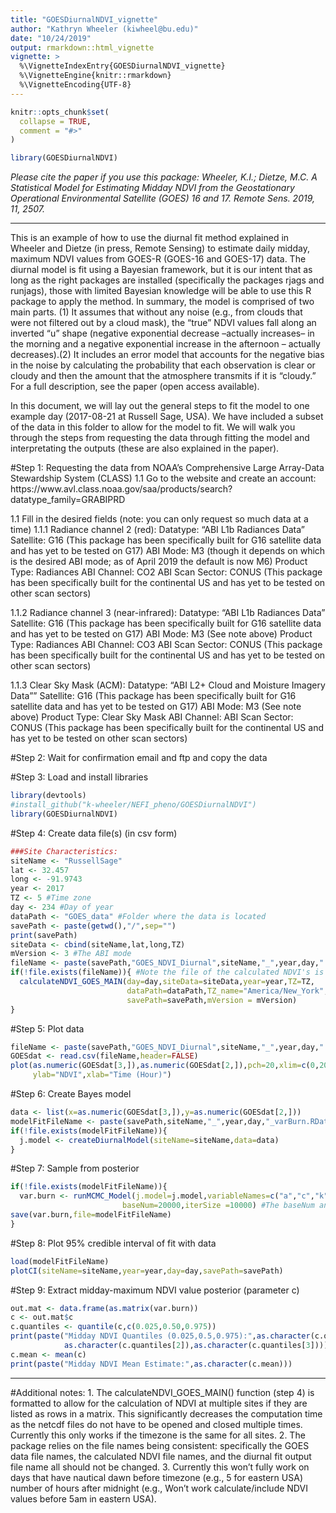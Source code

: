 ```yaml
---
title: "GOESDiurnalNDVI_vignette"
author: "Kathryn Wheeler (kiwheel@bu.edu)"
date: "10/24/2019"
output: rmarkdown::html_vignette
vignette: >
  %\VignetteIndexEntry{GOESDiurnalNDVI_vignette}
  %\VignetteEngine{knitr::rmarkdown}
  %\VignetteEncoding{UTF-8}
---
```


```r
knitr::opts_chunk$set(
  collapse = TRUE,
  comment = "#>"
)
```

```r
library(GOESDiurnalNDVI)
```

*Please cite the paper if you use this package: Wheeler, K.I.; Dietze, M.C. A Statistical Model for Estimating Midday NDVI from the Geostationary Operational Environmental Satellite (GOES) 16 and 17. Remote Sens. 2019, 11, 2507.*

----------------

This is an example of how to use the diurnal fit method explained in Wheeler and Dietze (in press, Remote Sensing) to estimate daily midday, maximum NDVI values from GOES-R (GOES-16 and GOES-17) data. The diurnal model is fit using a Bayesian framework, but it is our intent that as long as the right packages are installed (specifically the packages rjags and runjags), those with limited Bayesian knowledge will be able to use this R package to apply the method. In summary, the model is comprised of two main parts. (1) It assumes that without any noise (e.g., from clouds that were not filtered out by a cloud mask), the "true" NDVI values fall along an inverted "u" shape (negative exponential decrease --actually increases-- in the morning and a negative exponential increase in the afternoon -- actually decreases).(2) It includes an error model that accounts for the negative bias in the noise by calculating the probability that each observation is clear or cloudy and then the amount that the atmosphere transmits if it is "cloudy." For a full description, see the paper (open access available). 

In this document, we will lay out the general steps to fit the model to one example day (2017-08-21 at Russell Sage, USA). We have included a subset of the data in this folder to allow for the model to fit. We will walk you through the steps from requesting the data through fitting the model and interpretating the outputs (these are also explained in the paper). 

#Step 1: Requesting the data from NOAA's Comprehensive Large Array-Data Stewardship System (CLASS)
1.1 Go to the website and create an account: https://www.avl.class.noaa.gov/saa/products/search?datatype_family=GRABIPRD

1.1 Fill in the desired fields (note: you can only request so much data at a time)
1.1.1 Radiance channel 2 (red): 
      Datatype: "ABI L1b Radiances Data"
      Satellite: G16 (This package has been specifically built for G16 satellite data and has yet to be tested on G17)
      ABI Mode: M3 (though it depends on which is the desired ABI mode; as of April 2019 the default is now M6)
      Product Type: Radiances
      ABI Channel: CO2
      ABI Scan Sector: CONUS (This package has been specifically built for the continental US and has yet to be tested on other scan sectors)
      
1.1.2 Radiance channel 3 (near-infrared): 
      Datatype: "ABI L1b Radiances Data"
      Satellite: G16 (This package has been specifically built for G16 satellite data and has yet to be tested on G17)
      ABI Mode: M3 (See note above)
      Product Type: Radiances
      ABI Channel: CO3
      ABI Scan Sector: CONUS (This package has been specifically built for the continental US and has yet to be tested on other scan sectors)
      
1.1.3 Clear Sky Mask (ACM): 
      Datatype: "ABI L2+ Cloud and Moisture Imagery Data""
      Satellite: G16 (This package has been specifically built for G16 satellite data and has yet to be tested on G17)
      ABI Mode: M3 (See note above)
      Product Type: Clear Sky Mask
      ABI Channel: <Leave blank>
      ABI Scan Sector: CONUS (This package has been specifically built for the continental US and has yet to be tested on other scan sectors)

#Step 2: Wait for confirmation email and ftp and copy the data

#Step 3: Load and install libraries
```r
library(devtools)
#install_github("k-wheeler/NEFI_pheno/GOESDiurnalNDVI")
library(GOESDiurnalNDVI)
```

#Step 4: Create data file(s) (in csv form)
```r
###Site Characteristics:
siteName <- "RussellSage"
lat <- 32.457
long <- -91.9743
year <- 2017
TZ <- 5 #Time zone
day <- 234 #Day of year
dataPath <- "GOES_data" #Folder where the data is located
savePath <- paste(getwd(),"/",sep="")
print(savePath)
siteData <- cbind(siteName,lat,long,TZ)
mVersion <- 3 #The ABI mode 
fileName <- paste(savePath,"GOES_NDVI_Diurnal",siteName,"_",year,day,".csv",sep="")
if(!file.exists(fileName)){ #Note the file of the calculated NDVI's is included on github
  calculateNDVI_GOES_MAIN(day=day,siteData=siteData,year=year,TZ=TZ,
                          dataPath=dataPath,TZ_name="America/New_York",
                          savePath=savePath,mVersion = mVersion)
}
```

#Step 5: Plot data
```r
fileName <- paste(savePath,"GOES_NDVI_Diurnal",siteName,"_",year,day,".csv",sep="")
GOESdat <- read.csv(fileName,header=FALSE)
plot(as.numeric(GOESdat[3,]),as.numeric(GOESdat[2,]),pch=20,xlim=c(0,20),ylim=c(0,1),
     ylab="NDVI",xlab="Time (Hour)")
```

#Step 6: Create Bayes model
```r
data <- list(x=as.numeric(GOESdat[3,]),y=as.numeric(GOESdat[2,]))
modelFitFileName <- paste(savePath,siteName,"_",year,day,"_varBurn.RData",sep="")
if(!file.exists(modelFitFileName)){
  j.model <- createDiurnalModel(siteName=siteName,data=data)
}
```

#Step 7: Sample from posterior
```r
if(!file.exists(modelFitFileName)){
  var.burn <- runMCMC_Model(j.model=j.model,variableNames=c("a","c","k","prec"),
                         baseNum=20000,iterSize =10000) #The baseNum and iterSize can be increased/decreased to make the code run faster if you know it will converge easier
save(var.burn,file=modelFitFileName)
}
```

#Step 8: Plot 95% credible interval of fit with data
```r
load(modelFitFileName)
plotCI(siteName=siteName,year=year,day=day,savePath=savePath)
```

#Step 9: Extract midday-maximum NDVI value posterior (parameter c)
```r
out.mat <- data.frame(as.matrix(var.burn))
c <- out.mat$c
c.quantiles <- quantile(c,c(0.025,0.50,0.975))
print(paste("Midday NDVI Quantiles (0.025,0.5,0.975):",as.character(c.quantiles[1]),
            as.character(c.quantiles[2]),as.character(c.quantiles[3])))
c.mean <- mean(c)
print(paste("Midday NDVI Mean Estimate:",as.character(c.mean)))
```

-------------------------------
#Additional notes:
1. The calculateNDVI_GOES_MAIN() function (step 4) is formatted to allow for the calculation of NDVI at multiple sites if they are listed as rows in a matrix. This significantly decreases the computation time as the netcdf files do not have to be opened and closed multiple times. Currently this only works if the timezone is the same for all sites.
2. The package relies on the file names being consistent: specifically the GOES data file names, the calculated NDVI file names, and the diurnal fit output file name all should not be changed.
3. Currently this won't fully work on days that have nautical dawn before timezone (e.g., 5 for eastern USA) number of hours after midnight (e.g., Won't work calculate/include NDVI values before 5am in eastern USA).

